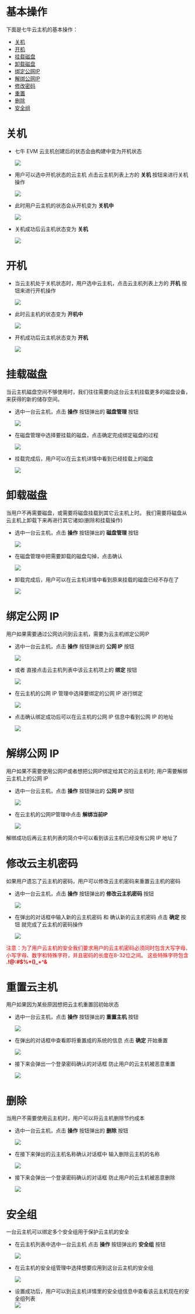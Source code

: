 # 基本操作
下面是七牛云主机的基本操作：
- [关机](#close)
- [开机](#open)
- [挂载磁盘](#mount)
- [卸载磁盘](#umount)
- [绑定公网IP](#bind_ip)
- [解绑公网IP](#unbind_ip)
- [修改密码](#modify_passwd)
- [重置](#rebuild)
- [删除](#delete)
- [安全组](#security_group)

<a id="close"></a>
# 关机

- 七牛 EVM 云主机创建后的状态会由构建中变为开机状态  

	![](https://dn-odum9helk.qbox.me/FuCAv5YPUrMYofXHAy26_4kD2toe)

- 用户可以选中开机状态的云主机 点击云主机列表上方的 **关机** 按钮来进行关机操作 

	![](https://dn-odum9helk.qbox.me/Fv3JqZs-rBa74Mnlp6xMDEaOwQoC)

- 此时用户云主机的状态会从开机变为 **关机中**  

	![](https://dn-odum9helk.qbox.me/Fr_a8EfT5ALaxbFRwn7mF0ueuOTJ)

- 关机成功后云主机状态变为 **关机**  

	![](https://dn-odum9helk.qbox.me/Ftz5-xp9EZdWuM-nHR_1Xf9QhLjC)

<a id="open"></a>
# 开机

- 当云主机处于关机状态时，用户选中云主机，点击云主机列表上方的 **开机** 按钮来进行开机操作  

	![](https://dn-odum9helk.qbox.me/FhKdNCARCem54-PT12b7uBxwI1lg)

- 此时云主机的状态变为 **开机中**   

	![](https://dn-odum9helk.qbox.me/FnaWZwwR_Mm8S1b0k3x8NDhZjzqk)

- 开机成功后云主机状态变为 **开机**  

	![](https://dn-odum9helk.qbox.me/FuCAv5YPUrMYofXHAy26_4kD2toe)
    
<a id="mount"></a>
# 挂载磁盘

当云主机磁盘空间不够使用时，我们往往需要向这台云主机挂载更多的磁盘设备，来获得的新的储存空间。

- 选中一台云主机，点击 **操作** 按钮弹出的  **磁盘管理** 按钮  

	![](https://dn-odum9helk.qbox.me/FtlZAZOnXmW3xNAWEXSH6ZfpV0Ph)

- 在磁盘管理中选择要挂载的磁盘，点击确定完成绑定磁盘的过程  

	![](https://dn-odum9helk.qbox.me/FnfBsOvNzmqDPlbhwF-JkkhDXx-3)

- 挂载完成后，用户可以在云主机详情中看到已经挂载上的磁盘  

	![](https://dn-odum9helk.qbox.me/FvQW0l6jqy5mADwyPRgnQaBn1kst)

<a id="umount"></a>
# 卸载磁盘

当用户不再需要磁盘，或需要将磁盘挂载到其它云主机上时。
我们需要将磁盘从云主机上卸载下来再进行其它诸如(删除和挂载操作)

- 选中一台云主机，点击 **操作** 按钮弹出的  **磁盘管理** 按钮  

	![](https://dn-odum9helk.qbox.me/FtlZAZOnXmW3xNAWEXSH6ZfpV0Ph)

- 在磁盘管理中把需要卸载的磁盘勾掉，点击确认  

	![](https://dn-odum9helk.qbox.me/FnfBsOvNzmqDPlbhwF-JkkhDXx-3)

- 卸载完成后，用户可以在云主机详情中看到原来挂载的磁盘已经不存在了  

	![](https://dn-odum9helk.qbox.me/FpEOSs0lOEAHPZ-WlZwspj3YNZmm)

<a id="bind_ip"></a>
# 绑定公网 IP

用户如果需要通过公网访问到云主机，需要为云主机绑定公网IP

- 选中一台云主机，点击 **操作** 按钮弹出的  **公网 IP** 按钮  

	![](https://dn-odum9helk.qbox.me/Fh0cAkuDgHiB4UTEZYmBvMCn_rAf)

- 或者 直接点击云主机列表中该云主机项上的 **绑定** 按钮  

	![](https://dn-odum9helk.qbox.me/FibIKNOrJWNsOMw0-kcNuKVRB1io)

- 在云主机的公网 IP 管理中选择要绑定的公网 IP 进行绑定  

	![](https://dn-odum9helk.qbox.me/FpTV1Ts-K9ljwhMX9eD_JWef0o_N)

- 点击确认绑定成功后可以在云主机的公网 IP 信息中看到公网 IP 的地址  

	![](https://dn-odum9helk.qbox.me/FowRTYhonmbJkHqb_h9zY2vjcByC)

<a id="unbind_ip"></a>
# 解绑公网 IP

用户如果不需要使用公网IP或者想把公网IP绑定给其它的云主机时;
用户需要解绑云主机上的公网 IP

- 选中一台云主机，点击 **操作** 按钮弹出的  **公网 IP** 按钮  

	![](https://dn-odum9helk.qbox.me/Fh0cAkuDgHiB4UTEZYmBvMCn_rAf)

- 在云主机的公网IP管理中点击 **解绑当前IP**  

	![](https://dn-odum9helk.qbox.me/FhnRMo1AuMoxKCVc_bIzyaip5Nwk)

解绑成功后再云主机列表的简介中可以看到该云主机已经没有公网 IP 地址了

<a id="modify_passwd"></a>
# 修改云主机密码

如果用户遗忘了云主机的密码，用户可以修改云主机密码来重置云主机的密码

- 选中一台云主机，点击 **操作** 按钮弹出的  **修改云主机密码** 按钮  
	
	![](https://dn-odum9helk.qbox.me/Fv3OkMevNCq_4nsgFW_jl_4RywPn)

- 在弹出的对话框中输入新的云主机密码 和 确认新的云主机密码 点击 **确定** 按钮 就完成了云主机的密码操作  

	![](https://dn-odum9helk.qbox.me/FnXWozYwaZUsEF4DJ2-cO11Ztd4W)

<font color=red>注意：为了用户云主机的安全我们要求用户的云主机密码必须同时包含大写字母、小写字母、数字和特殊字符，并且密码的长度在8-32位之间。
这些特殊字符包含 **.!@:#$%*()_+^&**</font>

<a id="rebuild"></a>
# 重置云主机

用户如果因为某些原因想把云主机重置回初始状态

- 选中一台云主机，点击 **操作** 按钮弹出的  **重置主机** 按钮  

	![](https://dn-odum9helk.qbox.me/FqRZqFUWhgpYKHKv8d3lhGnYtBAV)

- 在弹出的对话框中查看即将重置成的系统的信息 点击 **确定** 开始重置  

	![](https://dn-odum9helk.qbox.me/FqzhwhDQb0_hDxq6IcUwrxLsF4nc)

- 接下来会弹出一个登录密码确认的对话框 防止用户的云主机被恶意重置  

	![](https://dn-odum9helk.qbox.me/Fqy3FzDQmkveKl7UYiUMaSut6CdC)

<a id="delete"></a>
# 删除

当用户不需要使用云主机时，用户可以将云主机删除节约成本
- 选中一台云主机，点击 **操作** 按钮弹出的  **删除** 按钮  

	![](https://dn-odum9helk.qbox.me/FtEV6GC9vZrVqqNuLD3LnRqZegJ9)

- 在接下来弹出的云主机名称确认对话框中 输入删除云主机的名称  

	![](https://dn-odum9helk.qbox.me/FhULmiHFwkogqv7Wz-lPG5PTD3e9)

- 接下来会弹出一个登录密码确认的对话框 防止用户的云主机被恶意删除  

	![](https://dn-odum9helk.qbox.me/Fqy3FzDQmkveKl7UYiUMaSut6CdC)

<a id="security_group"></a>
# 安全组

一台云主机可以绑定多个安全组用于保护云主机的安全

- 在云主机列表中选中一台云主机 点击 **操作** 按钮弹出的  **安全组** 按钮  

	![](https://dn-odum9helk.qbox.me/FkX_f9bomRsIH3i88dbEcjqOffTR)

- 在云主机的安全组管理中选择想要应用到这台云主机的安全组  

	![](https://dn-odum9helk.qbox.me/FjZDjFT7hG5ndePpxnBvVbjH95HI)

- 设置成功后，用户可以到云主机详情里的安全组信息中查看该云主机现在的安全组列表  
	![](https://dn-odum9helk.qbox.me/FoJP49tp45_TcWnaF_W7CYob7J80)
